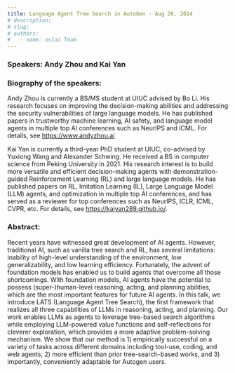 ```yaml
---
title: Language Agent Tree Search in AutoGen - Aug 26, 2024
# description:
# slug:
# authors:
#   - name: os1ai Team
---
```


### Speakers: Andy Zhou and Kai Yan

### Biography of the speakers:

Andy Zhou is currently a BS/MS student at UIUC advised by Bo Li. His research focuses on improving the decision-making abilities and addressing the security vulnerabilities of large language models. He has published papers in trustworthy machine learning, AI safety, and language model agents in multiple top AI conferences such as NeurIPS and ICML. For details, see https://www.andyzhou.ai

Kai Yan is currently a third-year PhD student at UIUC, co-advised by Yuxiong Wang and Alexander Schwing. He received a BS in computer science from Peking University in 2021. His research interest is to build more versatile and efficient decision-making agents with demonstration-guided Reinforcement Learning (RL) and large language models. He has published papers on RL, Imitation Learning (IL), Large Language Model (LLM) agents, and optimization in multiple top AI conferences, and has served as a reviewer for top conferences such as NeurIPS, ICLR, ICML, CVPR, etc. For details, see https://kaiyan289.github.io/.

### Abstract:

Recent years have witnessed great development of AI agents. However, traditional AI, such as vanilla tree search and RL, has several limitations: inability of high-level understanding of the environment, low generalizability, and low learning efficiency. Fortunately, the advent of foundation models has enabled us to build agents that overcome all those shortcomings. With foundation models, AI agents have the potential to possess (super-)human-level reasoning, acting, and planning abilities, which are the most important features for future AI agents. In this talk, we introduce LATS (Language Agent Tree Search), the first framework that realizes all three capabilities of LLMs in reasoning, acting, and planning. Our work enables LLMs as agents to leverage tree-based search algorithms while employing LLM-powered value functions and self-reflections for cleverer exploration, which provides a more adaptive problem-solving mechanism. We show that our method is 1) empirically successful on a variety of tasks across different domains including tool-use, coding, and web agents, 2) more efficient than prior tree-search-based works, and 3) importantly, conveniently adaptable for Autogen users.
